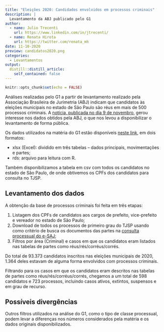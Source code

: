 ```yaml
---
title: "Eleições 2020: Candidados envolvidos em processos criminais"
description: |
  Levantamento da ABJ publicado pelo G1
author:
  - name: Julio Trecenti
    url: https://www.linkedin.com/in/jtrecenti/
  - name: Renata Hirota
    url: https://twitter.com/renata_mh
date: 11-10-2020
preview: candidatos2020.png
categories:
  - Levantamentos
output:
  distill::distill_article:
    self_contained: false
---
```


```r
knitr::opts_chunk$set(echo = FALSE)
```

Análises realizadas pelo G1 a partir de levantamento realizado pela Associação Brasileira de Jurimetria (ABJ) indicam que candidatos às eleições municipais no estado de São Paulo são réus em mais de 500 processos criminais. A [notícia, publicada no dia 9 de novembro](https://g1.globo.com/politica/eleicoes/2020/eleicao-em-numeros/noticia/2020/11/09/candidatos-em-sp-sao-reus-em-mais-de-500-processos-criminais-lista-de-crimes-inclui-tortura-homicidio-e-violencia-domestica.ghtml), gerou interesse nos dados obtidos pela ABJ, o que nos levou a disponibilizar o levantamento de forma pública. 

Os dados utilizados na matéria do G1 estão disponíveis [neste link](https://abj.ddns.net:444/index.php/s/nyQH2EtB5PTKogw/download), em dois formatos:

- xlsx (Excel): dividido em três tabelas -- dados principais, movimentações e partes;
- rds: arquivo para leitura com R.

Também disponibilizamos a tabela em csv com todos os candidatos no estado de São Paulo, de onde obtivemos os CPFs dos candidatos para consulta no TJSP.

## Levantamento dos dados

A obtenção da base de processos criminais foi feita em três etapas:

1. Listagem dos CPFs de candidatos aos cargos de prefeito, vice-prefeito e vereador no estado de São Paulo;
2. Download de todos os processos de primeiro grau do TJSP usando como critério de busca os documentos das partes na [consulta processual do e-SAJ](https://esaj.tjsp.jus.br/cpopg/open.do);
3. Filtros por área (Criminal) e casos em que os candidatos eram listados nas tabelas de partes como réus/rés/corréus/corrés.

Do total de 93.373 candidatos inscritos nas eleições municipais de 2020, 1.364 deles estavam de alguma forma envolvidos com processos criminais.

Filtrando para os casos em que os candidatos eram descritos nas tabelas de partes como réus/rés/corréus/corrés, chegamos a um total de 598 candidatos e 723 processos, incluindo casos ativos, extintos, suspensos e em grau de recurso.

## Possíveis divergências

Outros filtros utilizados na análise do G1, como o tipo de classe processual, podem levar a diferenças nos números considerados pela matéria e os dados originais disponibilizados.


